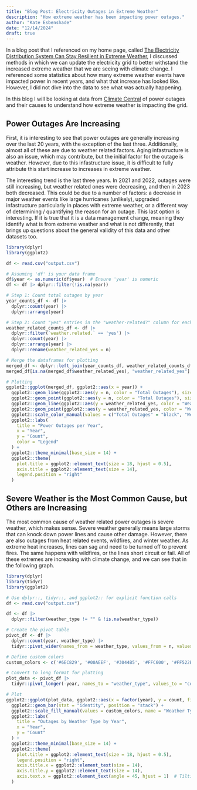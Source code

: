 ```yaml
---
title: "Blog Post: Electricity Outages in Extreme Weather"
description: "How extreme weather has been impacting power outages."
author: "Kate Esbenshade"
date: "12/14/2024"
draft: true
---
```


In a blog post that I referenced on my home page, called [The Electricity Distribution System Can Stay Resilient in Extreme Weather](https://www.ucsusa.org/resources/beyond-smokestack#ucs-report-downloads), I discussed methods in which we can update the electricity grid to better withstand the increased extreme weather that we are seeing with climate change. I referenced some statistics about how many extreme weather events have impacted power in recent years, and what that increase has looked like. However, I did not dive into the data to see what was actually happening. 

In this blog I will be looking at data from [Climate Central](https://www.climatecentral.org/) of power outages and their causes to understand how extreme weather is impacting the grid.

## Power Outages Are Increasing

First, it is interesting to see that power outages are generally increasing over the last 20 years, with the exception of the last three. Additionally, almost all of these are due to weather related factors. Aging infastructure is also an issue, which may contribute, but the initial factor for the outage is weather. However, due to this infastructure issue, it is difficult to fully attribute this start increase to increases in extreme weather.

The interesting trend is the last three years. In 2021 and 2022, outages were still increasing, but weather related ones were decreasing, and then in 2023 both decreased. This could be due to a number of factors: a decrease in major weather events like large hurricanes (unlikely), upgraded infastructure particularly in places with extreme weather, or a different way of determining / quantifying the reason for an outage. This last option is interesting. If it is true that it is a data management change, meaning they identify what is from extreme weather and what is not differently, that brings up questions about the general validity of this data and other datasets too. 

```r

library(dplyr)
library(ggplot2)

df <- read.csv("output.csv")

# Assuming 'df' is your data frame
df$year <- as.numeric(df$year)  # Ensure 'year' is numeric
df <- df |> dplyr::filter(!is.na(year))

# Step 1: Count total outages by year
year_counts_df <- df |>
  dplyr::count(year) |>
  dplyr::arrange(year)

# Step 2: Count "yes" entries in the "weather-related?" column for each year
weather_related_counts_df <- df |>
  dplyr::filter(`weather.related.` == 'yes') |>
  dplyr::count(year) |>
  dplyr::arrange(year) |>
  dplyr::rename(weather_related_yes = n)

# Merge the dataframes for plotting
merged_df <- dplyr::left_join(year_counts_df, weather_related_counts_df, by = "year")
merged_df[is.na(merged_df$weather_related_yes), "weather_related_yes"] <- 0  # Fill NAs with 0

# Plotting
ggplot2::ggplot(merged_df, ggplot2::aes(x = year)) +
  ggplot2::geom_line(ggplot2::aes(y = n, color = "Total Outages"), size = 1) +  # Plot the total counts
  ggplot2::geom_point(ggplot2::aes(y = n, color = "Total Outages"), size = 3) +
  ggplot2::geom_line(ggplot2::aes(y = weather_related_yes, color = "Weather Related Outages"), size = 1, linetype = "dashed") +  # Plot the "weather_related? yes" counts
  ggplot2::geom_point(ggplot2::aes(y = weather_related_yes, color = "Weather Related Outages"), size = 3) +
  ggplot2::scale_color_manual(values = c("Total Outages" = "black", "Weather Related Outages" = "#00AEEF")) +
  ggplot2::labs(
    title = "Power Outages per Year",
    x = "Year",
    y = "Count",
    color = "Legend"
  ) +
  ggplot2::theme_minimal(base_size = 14) +
  ggplot2::theme(
    plot.title = ggplot2::element_text(size = 18, hjust = 0.5),
    axis.title = ggplot2::element_text(size = 14),
    legend.position = "right"
  )

```


## Severe Weather is the Most Common Cause, but Others are Increasing

The most common cause of weather related power outages is severe weather, which makes sense. Severe weather generally means large storms that can knock down power lines and cause other damage. However, there are also outages from heat related events, wildfires, and winter weather. As extreme heat increases, lines can sag and need to be turned off to prevent fires. The same happens with wildfires, or the lines short circuit or fail. All of these extremes are increasing with climate change, and we can see that in the following graph.


```r

library(dplyr)
library(tidyr)
library(ggplot2)

# Use dplyr::, tidyr::, and ggplot2:: for explicit function calls
df <- read.csv("output.csv")

df <- df |>
  dplyr::filter(weather_type != "" & !is.na(weather_type))

# Create the pivot table
pivot_df <- df |>
  dplyr::count(year, weather_type) |>
  tidyr::pivot_wider(names_from = weather_type, values_from = n, values_fill = 0)

# Define custom colors
custom_colors <- c('#6EC829', '#00AEEF', '#3044B5', '#FFC600', '#FF522B')

# Convert to long format for plotting
plot_data <- pivot_df |>
  tidyr::pivot_longer(-year, names_to = "weather_type", values_to = "count")

# Plot
ggplot2::ggplot(plot_data, ggplot2::aes(x = factor(year), y = count, fill = weather_type)) +
  ggplot2::geom_bar(stat = "identity", position = "stack") +
  ggplot2::scale_fill_manual(values = custom_colors, name = "Weather Type") +
  ggplot2::labs(
    title = "Outages by Weather Type by Year",
    x = "Year",
    y = "Count"
  ) +
  ggplot2::theme_minimal(base_size = 14) +
  ggplot2::theme(
    plot.title = ggplot2::element_text(size = 18, hjust = 0.5),
    legend.position = "right",
    axis.title.x = ggplot2::element_text(size = 14),
    axis.title.y = ggplot2::element_text(size = 14),
    axis.text.x = ggplot2::element_text(angle = 45, hjust = 1)  # Tilting x-axis labels
  )


```
